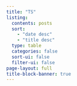 ```yaml
---
title: "TS"
listing:
  contents: posts
  sort: 
    - "date desc"
    - "title desc"
  type: table
  categories: false
  sort-ui: false
  filter-ui: false
page-layout: full
title-block-banner: true
---
```



